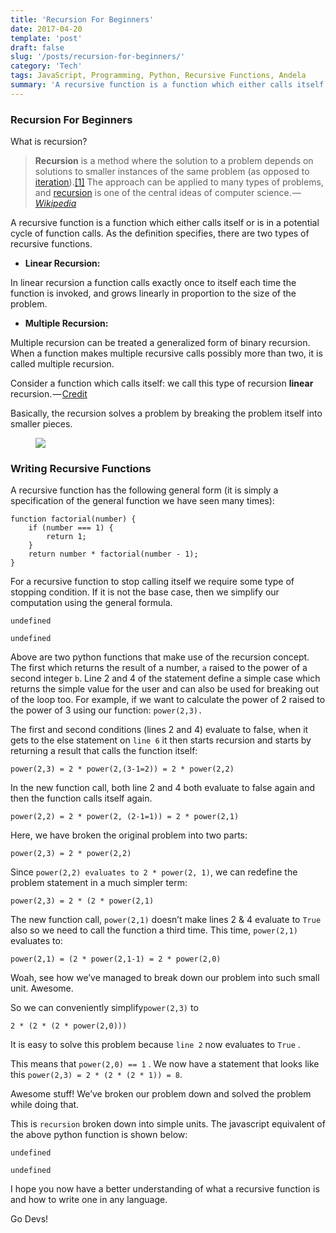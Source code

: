 ```yaml
---
title: 'Recursion For Beginners'
date: 2017-04-20
template: 'post'
draft: false
slug: '/posts/recursion-for-beginners/'
category: 'Tech'
tags: JavaScript, Programming, Python, Recursive Functions, Andela
summary: 'A recursive function is a function which either calls itself or is in a potential cycle of function calls. As the definition specifies, there are two types of recursive functions. In linear…'
---
```


### Recursion For Beginners

What is recursion?

> **Recursion** is a method where the solution to a problem depends on solutions to smaller instances of the same problem (as opposed to [iteration](https://en.wikipedia.org/wiki/Iteration#Computing 'Iteration')).[\[1\]](https://en.wikipedia.org/wiki/Recursion_%28computer_science%29#cite_note-1) The approach can be applied to many types of problems, and [recursion](https://en.wikipedia.org/wiki/Recursion 'Recursion') is one of the central ideas of computer science. — [_Wikipedia_](https://en.wikipedia.org/wiki/Recursion_%28computer_science%29)

A recursive function is a function which either calls itself or is in a potential cycle of function calls. As the definition specifies, there are two types of recursive functions.

- **Linear Recursion:**

In linear recursion a function calls exactly once to itself each time the function is invoked, and grows linearly in proportion to the size of the problem.

- **Multiple Recursion:**

Multiple recursion can be treated a generalized form of binary recursion. When a function makes multiple recursive calls possibly more than two, it is called multiple recursion.

Consider a function which calls itself: we call this type of recursion **linear** recursion. — [Credit](http://pages.cs.wisc.edu/~calvin/cs110/RECURSION.html)

Basically, the recursion solves a problem by breaking the problem itself into smaller pieces.

<figure>

![](/media/recursion-for-beginners-0.jpeg)

</figure>

### **Writing Recursive Functions**

A recursive function has the following general form (it is simply a specification of the general function we have seen many times):

```
function factorial(number) {
    if (number === 1) {
        return 1;
    }
    return number * factorial(number - 1);
}
```

For a recursive function to stop calling itself we require some type of stopping condition. If it is not the base case, then we simplify our computation using the general formula.

```
undefined
```

```
undefined
```

Above are two python functions that make use of the recursion concept. The first which returns the result of a number, `a` raised to the power of a second integer `b`. Line 2 and 4 of the statement define a simple case which returns the simple value for the user and can also be used for breaking out of the loop too. For example, if we want to calculate the power of 2 raised to the power of 3 using our function: `power(2,3).`

The first and second conditions (lines 2 and 4) evaluate to false, when it gets to the else statement on `line 6` it then starts recursion and starts by returning a result that calls the function itself:

```
power(2,3) = 2 * power(2,(3-1=2)) = 2 * power(2,2)
```

In the new function call, both line 2 and 4 both evaluate to false again and then the function calls itself again.

```
power(2,2) = 2 * power(2, (2-1=1)) = 2 * power(2,1)
```

Here, we have broken the original problem into two parts:

```
power(2,3) = 2 * power(2,2)
```

Since `power(2,2) evaluates to 2 * power(2, 1)`, we can redefine the problem statement in a much simpler term:

```
power(2,3) = 2 * (2 * power(2,1)
```

The new function call, `power(2,1)` doesn’t make lines 2 & 4 evaluate to `True` also so we need to call the function a third time. This time, `power(2,1)` evaluates to:

```
power(2,1) = (2 * power(2,1-1) = 2 * power(2,0)
```

Woah, see how we’ve managed to break down our problem into such small unit. Awesome.

So we can conveniently simplify`power(2,3)` to

```
2 * (2 * (2 * power(2,0)))
```

It is easy to solve this problem because `line 2` now evaluates to `True` .

This means that `power(2,0) == 1` . We now have a statement that looks like this `power(2,3) = 2 * (2 * (2 * 1)) = 8`.

Awesome stuff! We’ve broken our problem down and solved the problem while doing that.

This is `recursion` broken down into simple units. The javascript equivalent of the above python function is shown below:

```
undefined
```

```
undefined
```

I hope you now have a better understanding of what a recursive function is and how to write one in any language.

Go Devs!
